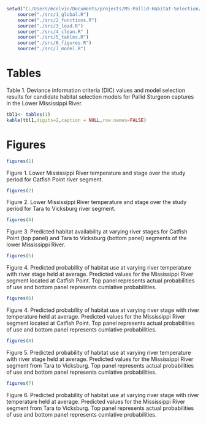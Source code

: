 

```r
setwd("C:/Users/mcolvin/Documents/projects/MS-Pallid-Habitat-Selection/analysis")
	source("./src/1_global.R")  	
	source("./src/2_functions.R")         
	source("./src/3_load.R")     
  	source("./src/4_clean.R" )
 	source("./src/5_tables.R") 
	source("./src/6_figures.R") 
	source("./src/7_model.R")
```

# Tables

Table 1. Deviance information criteria (DIC) values and model 
selection results for candidate habitat selection models for 
Pallid Sturgeon captures in the Lower Mississippi River. 

```r
tbl1<- tables(1)
kable(tbl1,digits=2,caption = NULL,row.names=FALSE)
```

# Figures

```r
figures(1)
```

Figure 1.  Lower Mississippi River temperature and 
stage over the study period for Catfish Point river segment.



```r
figures(2)
```

Figure 2.  Lower Mississippi River temperature and 
stage over the study period for Tara to Vicksburg 
river segment.



```r
figures(4)
```
  
Figure 3.  Predicted habitat availability at varying river 
stages for Catfish Point (top panel) and Tara to Vicksburg 
(bottom panel) segments of the lower Mississippi River.  

```r
figures(5)
```

Figure 4. Predicted probability of habitat use at 
varying river temperature with river stage held at average.
Predicted values for the Mississippi River segment located at Catfish Point.
Top panel represents actual probabilities of use and bottom panel represents 
cumlative probabilities.


```r
figures(6)
```

Figure 4.  Predicted probability of habitat use at 
varying river stage with river temperature held at average.
Predicted values for the Mississippi River segment located at Catfish Point.
Top panel represents actual probabilities of use and bottom panel represents 
cumlative probabilities.  


```r
figures(8)
```

Figure 5.  Predicted probability of habitat use at 
varying river temperature with river stage held at average.
Predicted values for the Mississippi River segment from Tara to Vicksburg.
Top panel represents actual probabilities of use and bottom panel represents 
cumlative probabilities. 




```r
figures(7)
```

Figure 6. Predicted probability of habitat use at 
varying river stage with river temperature held at average.
Predicted values for the Mississippi River segment from Tara to Vicksburg.
Top panel represents actual probabilities of use and bottom panel represents 
cumlative probabilities.

